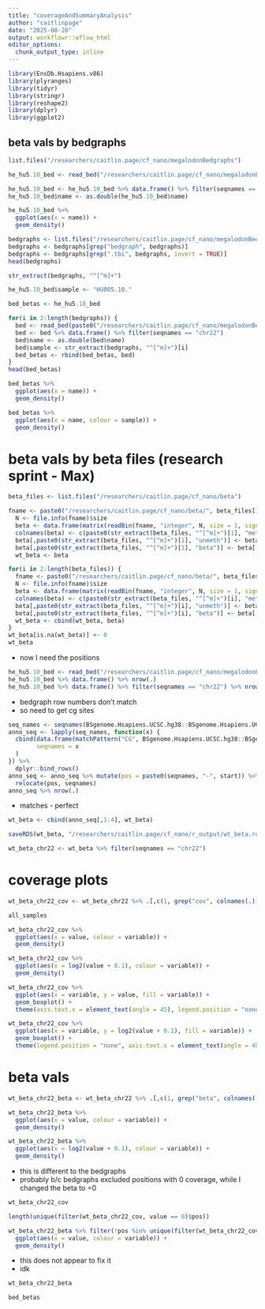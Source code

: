 ```yaml
---
title: "coverageAndSummaryAnalysis"
author: "caitlinpage"
date: "2025-08-20"
output: workflowr::wflow_html
editor_options:
  chunk_output_type: inline
---
```


```r
library(EnsDb.Hsapiens.v86)
library(plyranges)
library(tidyr)
library(stringr)
library(reshape2)
library(dplyr)
library(ggplot2)
```


## beta vals by bedgraphs

```r
list.files("/researchers/caitlin.page/cf_nano/megalodonBedgraphs")
```


```r
he_hu5.10_bed <- read_bed("/researchers/caitlin.page/cf_nano/megalodonBedgraphs/HU005.10.meg242.remora1.edgefix.modbam2bed.5mC.cut0.667.hg38.sorted.bedgraph.gz")
```

```r
he_hu5.10_bed <- he_hu5.10_bed %>% data.frame() %>% filter(seqnames == "chr22")
he_hu5.10_bed$name <- as.double(he_hu5.10_bed$name)
```

```r
he_hu5.10_bed %>% 
  ggplot(aes(x = name)) +
  geom_density()
```

```r
bedgraphs <- list.files("/researchers/caitlin.page/cf_nano/megalodonBedgraphs")
bedgraphs <- bedgraphs[grep("bedgraph", bedgraphs)]
bedgraphs <- bedgraphs[grep(".tbi", bedgraphs, invert = TRUE)]
head(bedgraphs)
```
```r
str_extract(bedgraphs, "^[^m]+")
```

```r
he_hu5.10_bed$sample <- "HU005.10."

bed_betas <- he_hu5.10_bed
```

```r
for(i in 2:length(bedgraphs)) {
  bed <- read_bed(paste0("/researchers/caitlin.page/cf_nano/megalodonBedgraphs/", bedgraphs[i]))
  bed <- bed %>% data.frame() %>% filter(seqnames == "chr22")
  bed$name <- as.double(bed$name)
  bed$sample <- str_extract(bedgraphs, "^[^m]+")[i]
  bed_betas <- rbind(bed_betas, bed)
}
head(bed_betas)
```

```r
bed_betas %>%
  ggplot(aes(x = name)) +
  geom_density()

bed_betas %>%
  ggplot(aes(x = name, colour = sample)) +
  geom_density()
```


# beta vals by beta files (research sprint - Max)

```r
beta_files <- list.files("/researchers/caitlin.page/cf_nano/beta")
```

```r
fname <- paste0("/researchers/caitlin.page/cf_nano/beta/", beta_files[1])
  N <- file.info(fname)$size
  beta <- data.frame(matrix(readBin(fname, "integer", N, size = 1, signed = FALSE), N / 2, 2, byrow=TRUE))
  colnames(beta) <- c(paste0(str_extract(beta_files, "^[^m]+")[1], "meth"), paste0(str_extract(beta_files, "^[^m]+")[1], "cov"))
  beta[,paste0(str_extract(beta_files, "^[^m]+")[1], "unmeth")] <- beta[,paste0(str_extract(beta_files, "^[^m]+")[1], "cov")] - beta[,paste0(str_extract(beta_files, "^[^m]+")[1], "meth")]
  beta[,paste0(str_extract(beta_files, "^[^m]+")[1], "beta")] <- beta[,paste0(str_extract(beta_files, "^[^m]+")[1], "meth")]/beta[,paste0(str_extract(beta_files, "^[^m]+")[1], "cov")]
  wt_beta <- beta
```

```r
for(i in 2:length(beta_files)) {
  fname <- paste0("/researchers/caitlin.page/cf_nano/beta/", beta_files[i])
  N <- file.info(fname)$size
  beta <- data.frame(matrix(readBin(fname, "integer", N, size = 1, signed = FALSE), N / 2, 2, byrow=TRUE))
  colnames(beta) <- c(paste0(str_extract(beta_files, "^[^m]+")[i], "meth"), paste0(str_extract(beta_files, "^[^m]+")[i], "cov"))
  beta[,paste0(str_extract(beta_files, "^[^m]+")[i], "unmeth")] <- beta[,paste0(str_extract(beta_files, "^[^m]+")[i], "cov")] - beta[,paste0(str_extract(beta_files, "^[^m]+")[i], "meth")]
  beta[,paste0(str_extract(beta_files, "^[^m]+")[i], "beta")] <- beta[,paste0(str_extract(beta_files, "^[^m]+")[i], "meth")]/beta[,paste0(str_extract(beta_files, "^[^m]+")[i], "cov")]
  wt_beta <- cbind(wt_beta, beta)
}
wt_beta[is.na(wt_beta)] <- 0
wt_beta
```
* now I need the positions
```r
he_hu5.10_bed <- read_bed("/researchers/caitlin.page/cf_nano/megalodonBedgraphs/HU005.10.meg242.remora1.edgefix.modbam2bed.5mC.cut0.667.hg38.sorted.bedgraph.gz")
he_hu5.10_bed %>% data.frame() %>% nrow(.)
he_hu5.10_bed %>% data.frame() %>% filter(seqnames == "chr22") %>% nrow(.)
```
* bedgraph row numbers don't match
* so need to get cg sites
```r
seq_names <- seqnames(BSgenome.Hsapiens.UCSC.hg38::BSgenome.Hsapiens.UCSC.hg38)[1:25]
anno_seq <- lapply(seq_names, function(x) {
  cbind(data.frame(matchPattern("CG", BSgenome.Hsapiens.UCSC.hg38::BSgenome.Hsapiens.UCSC.hg38[[x]])),
        seqnames = x
  )
}) %>%
  dplyr::bind_rows()
anno_seq <- anno_seq %>% mutate(pos = paste0(seqnames, "-", start)) %>%
  relocate(pos, seqnames)
anno_seq %>% nrow(.)
```
* matches - perfect

```r
wt_beta <- cbind(anno_seq[,1:4], wt_beta)
```

```r
saveRDS(wt_beta, "/researchers/caitlin.page/cf_nano/r_output/wt_beta.rds")
```


```r
wt_beta_chr22 <- wt_beta %>% filter(seqnames == "chr22")
```

# coverage plots

```r
wt_beta_chr22_cov <- wt_beta_chr22 %>% .[,c(1, grep("cov", colnames(.)))] %>% melt(id = "pos")
```
```r
all_samples
```


```r
wt_beta_chr22_cov %>%
  ggplot(aes(x = value, colour = variable)) +
  geom_density()

wt_beta_chr22_cov %>% 
  ggplot(aes(x = log2(value + 0.1), colour = variable)) +
  geom_density()
```

```r
wt_beta_chr22_cov %>%
  ggplot(aes(x = variable, y = value, fill = variable)) +
  geom_boxplot() +
  theme(axis.text.x = element_text(angle = 45), legend.position = "none")

wt_beta_chr22_cov %>%
  ggplot(aes(x = variable, y = log2(value + 0.1), fill = variable)) +
  geom_boxplot() +
  theme(legend.position = "none", axis.text.x = element_text(angle = 45))
```


# beta vals
```r
wt_beta_chr22_beta <- wt_beta_chr22 %>% .[,c(1, grep("beta", colnames(.)))] %>% melt(id = "pos")
```


```r
wt_beta_chr22_beta %>%
  ggplot(aes(x = value, colour = variable)) +
  geom_density()

wt_beta_chr22_beta %>%
  ggplot(aes(x = log2(value + 0.1), colour = variable)) +
  geom_density()
```
* this is different to the bedgraphs
* probably b/c bedgraphs excluded positions with 0 coverage, while I changed the beta to =0
```r
wt_beta_chr22_cov
```

```r
length(unique(filter(wt_beta_chr22_cov, value == 0)$pos))
```


```r
wt_beta_chr22_beta %>% filter(!pos %in% unique(filter(wt_beta_chr22_cov, value == 0)$pos)) %>%
  ggplot(aes(x = value, colour = variable)) +
  geom_density()
```
* this does not appear to fix it
* idk
```r
wt_beta_chr22_beta
```


```r
bed_betas
```

